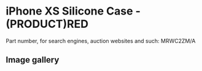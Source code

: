 
# iPhone XS Silicone Case - (PRODUCT)RED

Part number, for search engines, auction websites and such: MRWC2ZM/A

## Image gallery

<div style={{ width: "768px" }}>
  <GalleryComponent
    images={[
      {
        original: "/everysource/MRWC2.png",
        thumbnail: "/everypreview/MRWC2.png",
      },
      {
        original: "/everysource/MRWC2_AV1_GOLD.png",
        thumbnail: "/everypreview/MRWC2_AV1_GOLD.png",
      },
      {
        original: "/everysource/MRWC2_AV1_SILVER.png",
        thumbnail: "/everypreview/MRWC2_AV1_SILVER.png",
      },
      {
        original: "/everysource/MRWC2_AV1_SPACE_GRAY.png",
        thumbnail: "/everypreview/MRWC2_AV1_SPACE_GRAY.png",
      },
      {
        original: "/everysource/MRWC2_AV2.png",
        thumbnail: "/everypreview/MRWC2_AV2.png",
      }
    ]}
  />
</div>